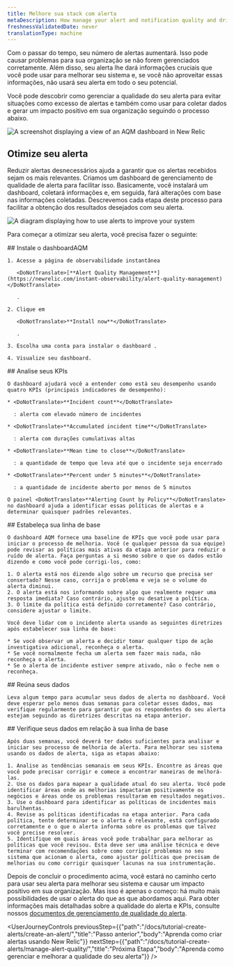 ```yaml
---
title: Melhore sua stack com alerta
metaDescription: How manage your alert and notification quality and drive positive impact for your organization
freshnessValidatedDate: never
translationType: machine
---
```




Com o passar do tempo, seu número de alertas aumentará. Isso pode causar problemas para sua organização se não forem gerenciados corretamente. Além disso, seu alerta lhe dará informações cruciais que você pode usar para melhorar seu sistema e, se você não aproveitar essas informações, não usará seu alerta em todo o seu potencial.

Você pode descobrir como gerenciar a qualidade do seu alerta para evitar situações como excesso de alertas e também como usar <InlinePopover type="alerts"/>para coletar dados e gerar um impacto positivo em sua organização seguindo o processo abaixo.

<img
  title="AQM dashboard"
  alt="A screenshot displaying a view of an AQM dashboard in New Relic"
  src={AQMdash}
/>

## Otimize seu alerta

Reduzir alertas desnecessários ajuda a garantir que os alertas recebidos sejam os mais relevantes. Criamos um dashboard de gerenciamento de qualidade de alerta para facilitar isso. Basicamente, você instalará um dashboard, coletará informações e, em seguida, fará alterações com base nas informações coletadas. Descrevemos cada etapa deste processo para facilitar a obtenção dos resultados desejados com seu alerta.

<img
  title="Alert improvement flow"
  alt="A diagram displaying how to use alerts to improve your system"
  src={AQMflow}
/>

Para começar a otimizar seu alerta, você precisa fazer o seguinte:

<Steps>
  <Step>
    ## Instale o dashboardAQM

    1. Acesse a página de observabilidade instantânea

       <DoNotTranslate>[**Alert Quality Management**](https://newrelic.com/instant-observability/alert-quality-management)</DoNotTranslate>

       .

    2. Clique em

       <DoNotTranslate>**Install now**</DoNotTranslate>

       .

    3. Escolha uma conta para instalar o dashboard .

    4. Visualize seu dashboard.
  </Step>

  <Step>
    ## Analise seus KPIs

    O dashboard ajudará você a entender como está seu desempenho usando quatro KPIs (principais indicadores de desempenho):

    * <DoNotTranslate>**Incident count**</DoNotTranslate>

      : alerta com elevado número de incidentes

    * <DoNotTranslate>**Accumulated incident time**</DoNotTranslate>

      : alerta com durações cumulativas altas

    * <DoNotTranslate>**Mean time to close**</DoNotTranslate>

      : a quantidade de tempo que leva até que o incidente seja encerrado

    * <DoNotTranslate>**Percent under 5 minutes**</DoNotTranslate>

      : a quantidade de incidente aberto por menos de 5 minutos

    O painel <DoNotTranslate>**Alerting Count by Policy**</DoNotTranslate> no dashboard ajuda a identificar essas políticas de alertas e a determinar quaisquer padrões relevantes.
  </Step>

  <Step>
    ## Estabeleça sua linha de base

    O dashboard AQM fornece uma baseline de KPIs que você pode usar para iniciar o processo de melhoria. Você (e qualquer pessoa da sua equipe) pode revisar as políticas mais ativas da etapa anterior para reduzir o ruído de alerta. Faça perguntas a si mesmo sobre o que os dados estão dizendo e como você pode corrigi-los, como:

    1. O alerta está nos dizendo algo sobre um recurso que precisa ser consertado? Nesse caso, corrija o problema e veja se o volume do alerta diminui.
    2. O alerta está nos informando sobre algo que realmente requer uma resposta imediata? Caso contrário, ajuste ou desative a política.
    3. O limite da política está definido corretamente? Caso contrário, considere ajustar o limite.

    Você deve lidar com o incidente alerta usando as seguintes diretrizes após estabelecer sua linha de base:

    * Se você observar um alerta e decidir tomar qualquer tipo de ação investigativa adicional, reconheça o alerta.
    * Se você normalmente fecha um alerta sem fazer mais nada, não reconheça o alerta.
    * Se o alerta de incidente estiver sempre ativado, não o feche nem o reconheça.
  </Step>

  <Step>
    ## Reúna seus dados

    Leva algum tempo para acumular seus dados de alerta no dashboard. Você deve esperar pelo menos duas semanas para coletar esses dados, mas verifique regularmente para garantir que os respondentes do seu alerta estejam seguindo as diretrizes descritas na etapa anterior.
  </Step>

  <Step>
    ## Verifique seus dados em relação à sua linha de base

    Após duas semanas, você deverá ter dados suficientes para analisar e iniciar seu processo de melhoria de alerta. Para melhorar seu sistema usando os dados de alerta, siga as etapas abaixo:

    1. Analise as tendências semanais em seus KPIs. Encontre as áreas que você pode precisar corrigir e comece a encontrar maneiras de melhorá-las.
    2. Use os dados para mapear a qualidade atual do seu alerta. Você pode identificar áreas onde as melhorias impactaram positivamente os negócios e áreas onde os problemas resultaram em resultados negativos.
    3. Use o dashboard para identificar as políticas de incidentes mais barulhentas.
    4. Revise as políticas identificadas na etapa anterior. Para cada política, tente determinar se o alerta é relevante, está configurado corretamente e o que o alerta informa sobre os problemas que talvez você precise resolver.
    5. Identifique em quais áreas você pode trabalhar para melhorar as políticas que você revisou. Esta deve ser uma análise técnica e deve terminar com recomendações sobre como corrigir problemas no seu sistema que acionam o alerta, como ajustar políticas que precisam de melhorias ou como corrigir quaisquer lacunas na sua instrumentação.
  </Step>
</Steps>

Depois de concluir o procedimento acima, você estará no caminho certo para usar seu alerta para melhorar seu sistema e causar um impacto positivo em sua organização. Mas isso é apenas o começo: há muito mais possibilidades de usar o alerta do que as que abordamos aqui. Para obter informações mais detalhadas sobre a qualidade do alerta e KPIs, consulte nossos [documentos de gerenciamento de qualidade do alerta](/docs/new-relic-solutions/observability-maturity/uptime-performance-reliability/alert-quality-management-guide/#perform-enablement-one).

<UserJourneyControls
  previousStep={{"path":"/docs/tutorial-create-alerts/create-an-alert/","title":"Passo anterior","body":"Aprenda como criar alertas usando New Relic"}}
  nextStep={{"path":"/docs/tutorial-create-alerts/manage-alert-quality/","title":"Próxima Etapa","body":"Aprenda como gerenciar e melhorar a qualidade do seu alerta"}}
/>